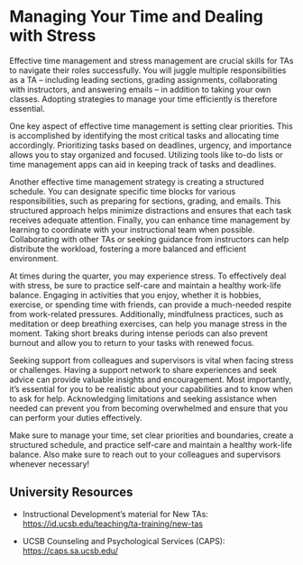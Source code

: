 # Managing Your Time and Dealing with Stress

Effective time management and stress management are crucial skills for TAs to navigate their roles successfully. You will juggle multiple responsibilities as a TA – including leading sections, grading assignments, collaborating with instructors, and answering emails – in addition to taking your own classes. Adopting strategies to manage your time efficiently is therefore essential.  

One key aspect of effective time management is setting clear priorities. This is accomplished by identifying the most critical tasks and allocating time accordingly.  Prioritizing tasks based on deadlines, urgency, and importance allows you to stay organized and focused. Utilizing tools like to-do lists or time management apps can aid in keeping track of tasks and deadlines.

Another effective time management strategy is creating a structured schedule. You can designate specific time blocks for various responsibilities, such as preparing for sections, grading, and emails. This structured approach helps minimize distractions and ensures that each task receives adequate attention. Finally, you can enhance time management by learning to coordinate with your instructional team when possible. Collaborating with other TAs or seeking guidance from instructors can help distribute the workload, fostering a more balanced and efficient environment.

At times during the quarter, you may experience stress. To effectively deal with stress, be sure to practice self-care and maintain a healthy work-life balance. Engaging in activities that you enjoy, whether it is hobbies, exercise, or spending time with friends, can provide a much-needed respite from work-related pressures. Additionally, mindfulness practices, such as meditation or deep breathing exercises, can help you manage stress in the moment. Taking short breaks during intense periods can also prevent burnout and allow you to return to your tasks with renewed focus.

Seeking support from colleagues and supervisors is vital when facing stress or challenges.  Having a support network to share experiences and seek advice can provide valuable insights and encouragement. Most importantly, it’s essential for you to be realistic about your capabilities and to know when to ask for help.  Acknowledging limitations and seeking assistance when needed can prevent you from becoming overwhelmed and ensure that you can perform your duties effectively.

:::{.callout-tip}
Make sure to manage your time, set clear priorities and boundaries, create a structured schedule, and practice self-care and maintain a healthy work-life balance. Also make sure to reach out to your colleagues and supervisors whenever necessary!
:::

## University Resources

- Instructional Development's material for New TAs: <a href="https://id.ucsb.edu/teaching/ta-training/new-tas" target="_blank">https://id.ucsb.edu/teaching/ta-training/new-tas</a>

- UCSB Counseling and Psychological Services (CAPS): <a href="https://caps.sa.ucsb.edu/" target="_blank">https://caps.sa.ucsb.edu/</a>
